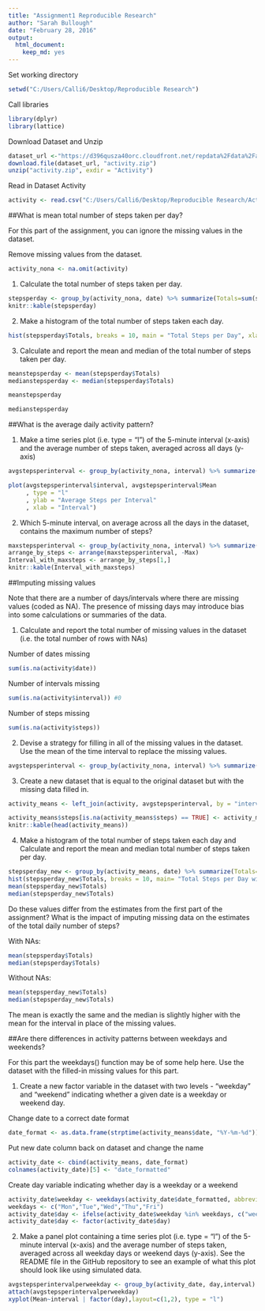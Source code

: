```yaml
---
title: "Assignment1 Reproducible Research"
author: "Sarah Bullough"
date: "February 28, 2016"
output: 
  html_document: 
    keep_md: yes
---
```


Set working directory
```r
setwd("C:/Users/Calli6/Desktop/Reproducible Research")
```

Call libraries
```r
library(dplyr)
library(lattice)
```

Download Dataset and Unzip
```r
dataset_url <-"https://d396qusza40orc.cloudfront.net/repdata%2Fdata%2Factivity.zip"
download.file(dataset_url, "activity.zip")
unzip("activity.zip", exdir = "Activity")
```

Read in Dataset Activity
```r
activity <- read.csv("C:/Users/Calli6/Desktop/Reproducible Research/Activity/activity.csv", stringsAsFactors=FALSE)
```

##What is mean total number of steps taken per day?

For this part of the assignment, you can ignore the missing values in the dataset.

Remove missing values from the dataset.
```r
activity_nona <- na.omit(activity)
```

1.    Calculate the total number of steps taken per day.  
```r
stepsperday <- group_by(activity_nona, date) %>% summarize(Totals=sum(steps))
knitr::kable(stepsperday)
```

2.   Make a histogram of the total number of steps taken each day.
```r
hist(stepsperday$Totals, breaks = 10, main = "Total Steps per Day", xlab = "Totals")
```

3.    Calculate and report the mean and median of the total number of steps taken per day.
```r
meanstepsperday <- mean(stepsperday$Totals)
medianstepsperday <- median(stepsperday$Totals)
```

```r
meanstepsperday

medianstepsperday
```

##What is the average daily activity pattern?

1. Make a time series plot (i.e. type = "l") of the 5-minute interval (x-axis) 
and the average number of steps taken, averaged across all days (y-axis)
```r
avgstepsperinterval <- group_by(activity_nona, interval) %>% summarize(Mean = mean(steps))

plot(avgstepsperinterval$interval, avgstepsperinterval$Mean
     , type = "l"
     , ylab = "Average Steps per Interval"
     , xlab = "Interval")
```

2. Which 5-minute interval, on average across all the days in the dataset, 
contains the maximum number of steps?
```r
maxstepsperinterval <- group_by(activity_nona, interval) %>% summarize(Max = max(steps))
arrange_by_steps <- arrange(maxstepsperinterval, -Max)
Interval_with_maxsteps <- arrange_by_steps[1,]
knitr::kable(Interval_with_maxsteps)
```

##Imputing missing values

Note that there are a number of days/intervals where there are missing values (coded as NA). 
The presence of missing days may introduce bias into some calculations or summaries of the data.

1.  Calculate and report the total number of missing values in the dataset 
(i.e. the total number of rows with NAs)

Number of dates missing
```r
sum(is.na(activity$date))
```

Number of intervals missing
```r
sum(is.na(activity$interval)) #0
```

Number of steps missing
```r
sum(is.na(activity$steps)) 
```

2. Devise a strategy for filling in all of the missing values in the dataset. 
Use the mean of the time interval to replace the missing values.
```r
avgstepsperinterval <- group_by(activity_nona, interval) %>% summarize(Mean = mean(steps))
```

3. Create a new dataset that is equal to the original dataset but with the missing data filled in.
```r
activity_means <- left_join(activity, avgstepsperinterval, by = "interval")

activity_means$steps[is.na(activity_means$steps) == TRUE] <- activity_means$Mean
knitr::kable(head(activity_means))
```

4. Make a histogram of the total number of steps taken each day and Calculate and report the mean and median total number of steps taken per day. 
```r
stepsperday_new <- group_by(activity_means, date) %>% summarize(Totals=sum(steps))
hist(stepsperday_new$Totals, breaks = 10, main= "Total Steps per Day with NA replacements", xlab = "Totals")
mean(stepsperday_new$Totals)
median(stepsperday_new$Totals)
```

Do these values differ from the estimates from the first part of the assignment? What is the impact of imputing missing data on the estimates of the total daily number of steps?

With NAs:
```r
mean(stepsperday$Totals)
median(stepsperday$Totals)
```

Without NAs:
```r
mean(stepsperday_new$Totals)
median(stepsperday_new$Totals)
```

The mean is exactly the same and the median is slightly higher with the mean for the interval in place of the missing values.

##Are there differences in activity patterns between weekdays and weekends?

For this part the weekdays() function may be of some help here. Use the dataset with the filled-in missing values for this part.

1. Create a new factor variable in the dataset with two levels - "weekday" and "weekend" indicating whether a given date is a weekday or weekend day.

Change date to a correct date format
```r
date_format <- as.data.frame(strptime(activity_means$date, "%Y-%m-%d"))
```

Put new date column back on dataset and change the name
```r
activity_date <- cbind(activity_means, date_format)
colnames(activity_date)[5] <- "date_formatted"
```

Create day variable indicating whether day is a weekday or a weekend
```r
activity_date$weekday <- weekdays(activity_date$date_formatted, abbreviate = TRUE)
weekdays <- c("Mon","Tue","Wed","Thu","Fri")
activity_date$day <- ifelse(activity_date$weekday %in% weekdays, c("weekday"), c("weekend"))
activity_date$day <- factor(activity_date$day)
```

2. Make a panel plot containing a time series plot (i.e. type = "l") of the 5-minute interval (x-axis) and the average number of steps taken, averaged across all weekday days or weekend days (y-axis). See the README file in the GitHub repository to see an example of what this plot should look like using simulated data.
```r
avgstepsperintervalperweekday <- group_by(activity_date, day,interval) %>% summarize(Mean = mean(steps))
attach(avgstepsperintervalperweekday)
xyplot(Mean~interval | factor(day),layout=c(1,2), type = "l")

```
